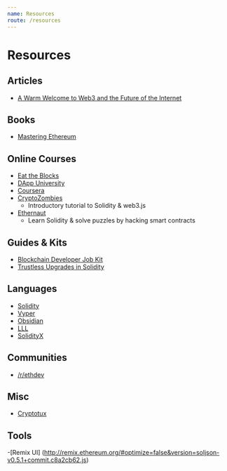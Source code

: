 ```yaml
---
name: Resources
route: /resources
---
```


# Resources

## Articles

- [A Warm Welcome to Web3 and the Future of the Internet](https://media.consensys.net/a-warm-welcome-to-web3-89d49e61a7c5)

## Books

- [Mastering Ethereum](https://github.com/ethereumbook/ethereumbook)

## Online Courses

- [Eat the Blocks](https://eattheblocks.com/)
- [DApp University](http://www.dappuniversity.com/)
- [Coursera](https://www.coursera.org/courses?query=blockchain)
- [CryptoZombies](https://www.coursera.org/courses?query=blockchain)
  - Introductory tutorial to Solidity & web3.js
- [Ethernaut](https://ethernaut.zeppelin.solutions)
  - Learn Solidity & solve puzzles by hacking smart contracts

## Guides & Kits

- [Blockchain Developer Job Kit](https://pages.consensys.net/blockchain-developer-job-kit)
- [Trustless Upgrades in Solidity](https://hackernoon.com/trustless-upgrades-in-solidity-bf0bd4047d28)

## Languages

- [Solidity](https://solidity.readthedocs.io)
- [Vyper](https://github.com/ethereum/vyper)
- [Obsidian](http://obsidian-lang.com/)
- [LLL](https://lll-docs.readthedocs.io)
- [SolidityX](https://solidityx.org/)

## Communities

- [/r/ethdev](https://www.reddit.com/r/ethdev)

## Misc

- [Cryptotux](https://cryptotux.org/)

## Tools
-[Remix UI] (http://remix.ethereum.org/#optimize=false&version=soljson-v0.5.1+commit.c8a2cb62.js)

